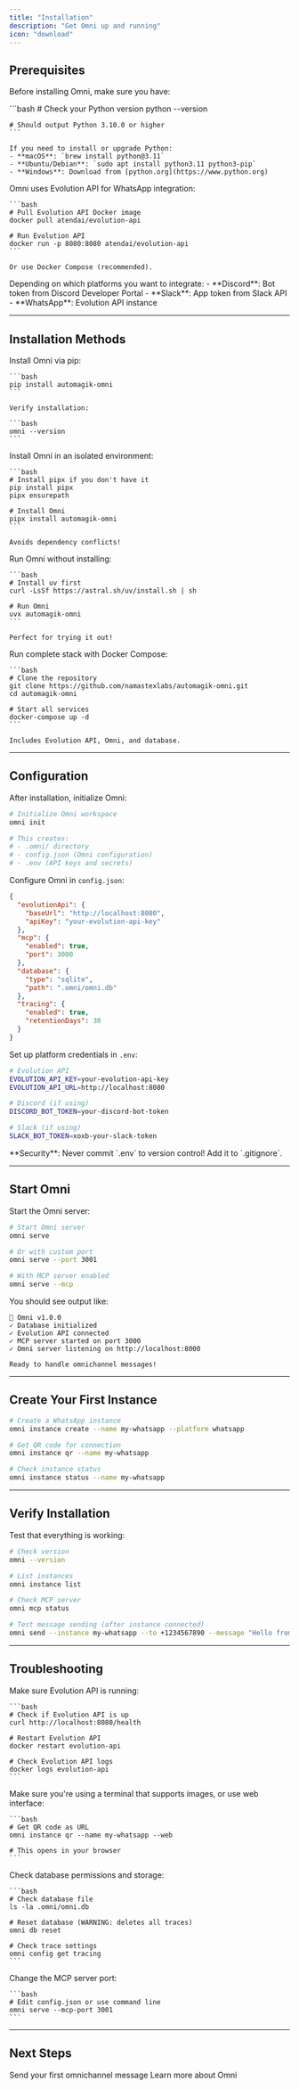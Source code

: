 ```yaml
---
title: "Installation"
description: "Get Omni up and running"
icon: "download"
---
```


## Prerequisites

Before installing Omni, make sure you have:

<AccordionGroup>
  <Accordion title="Python (v3.10 or higher)">
    ```bash
    # Check your Python version
    python --version

    # Should output Python 3.10.0 or higher
    ```

    If you need to install or upgrade Python:
    - **macOS**: `brew install python@3.11`
    - **Ubuntu/Debian**: `sudo apt install python3.11 python3-pip`
    - **Windows**: Download from [python.org](https://www.python.org)
  </Accordion>

  <Accordion title="Evolution API (for WhatsApp)">
    Omni uses Evolution API for WhatsApp integration:

    ```bash
    # Pull Evolution API Docker image
    docker pull atendai/evolution-api

    # Run Evolution API
    docker run -p 8080:8080 atendai/evolution-api
    ```

    Or use Docker Compose (recommended).
  </Accordion>

  <Accordion title="Platform API Keys/Tokens">
    Depending on which platforms you want to integrate:
    - **Discord**: Bot token from Discord Developer Portal
    - **Slack**: App token from Slack API
    - **WhatsApp**: Evolution API instance
  </Accordion>
</AccordionGroup>

---

## Installation Methods

<Tabs>
  <Tab title="pip (Recommended)">
    Install Omni via pip:

    ```bash
    pip install automagik-omni
    ```

    Verify installation:

    ```bash
    omni --version
    ```
  </Tab>

  <Tab title="pipx (Isolated)">
    Install Omni in an isolated environment:

    ```bash
    # Install pipx if you don't have it
    pip install pipx
    pipx ensurepath

    # Install Omni
    pipx install automagik-omni
    ```

    Avoids dependency conflicts!
  </Tab>

  <Tab title="uvx (Instant)">
    Run Omni without installing:

    ```bash
    # Install uv first
    curl -LsSf https://astral.sh/uv/install.sh | sh

    # Run Omni
    uvx automagik-omni
    ```

    Perfect for trying it out!
  </Tab>

  <Tab title="Docker Compose (Full Stack)">
    Run complete stack with Docker Compose:

    ```bash
    # Clone the repository
    git clone https://github.com/namastexlabs/automagik-omni.git
    cd automagik-omni

    # Start all services
    docker-compose up -d
    ```

    Includes Evolution API, Omni, and database.
  </Tab>
</Tabs>

---

## Configuration

After installation, initialize Omni:

```bash
# Initialize Omni workspace
omni init

# This creates:
# - .omni/ directory
# - config.json (Omni configuration)
# - .env (API keys and secrets)
```

Configure Omni in `config.json`:

```json
{
  "evolutionApi": {
    "baseUrl": "http://localhost:8080",
    "apiKey": "your-evolution-api-key"
  },
  "mcp": {
    "enabled": true,
    "port": 3000
  },
  "database": {
    "type": "sqlite",
    "path": ".omni/omni.db"
  },
  "tracing": {
    "enabled": true,
    "retentionDays": 30
  }
}
```

Set up platform credentials in `.env`:

```bash
# Evolution API
EVOLUTION_API_KEY=your-evolution-api-key
EVOLUTION_API_URL=http://localhost:8080

# Discord (if using)
DISCORD_BOT_TOKEN=your-discord-bot-token

# Slack (if using)
SLACK_BOT_TOKEN=xoxb-your-slack-token
```

<Warning>
**Security**: Never commit `.env` to version control! Add it to `.gitignore`.
</Warning>

---

## Start Omni

Start the Omni server:

```bash
# Start Omni server
omni serve

# Or with custom port
omni serve --port 3001

# With MCP server enabled
omni serve --mcp
```

You should see output like:

```
📱 Omni v1.0.0
✓ Database initialized
✓ Evolution API connected
✓ MCP server started on port 3000
✓ Omni server listening on http://localhost:8000

Ready to handle omnichannel messages!
```

---

## Create Your First Instance

```bash
# Create a WhatsApp instance
omni instance create --name my-whatsapp --platform whatsapp

# Get QR code for connection
omni instance qr --name my-whatsapp

# Check instance status
omni instance status --name my-whatsapp
```

---

## Verify Installation

Test that everything is working:

```bash
# Check version
omni --version

# List instances
omni instance list

# Check MCP server
omni mcp status

# Test message sending (after instance connected)
omni send --instance my-whatsapp --to +1234567890 --message "Hello from Omni!"
```

---

## Troubleshooting

<AccordionGroup>
  <Accordion title="Evolution API connection failed">
    Make sure Evolution API is running:

    ```bash
    # Check if Evolution API is up
    curl http://localhost:8080/health

    # Restart Evolution API
    docker restart evolution-api

    # Check Evolution API logs
    docker logs evolution-api
    ```
  </Accordion>

  <Accordion title="QR code not displaying">
    Make sure you're using a terminal that supports images, or use web interface:

    ```bash
    # Get QR code as URL
    omni instance qr --name my-whatsapp --web

    # This opens in your browser
    ```
  </Accordion>

  <Accordion title="Message tracing not working">
    Check database permissions and storage:

    ```bash
    # Check database file
    ls -la .omni/omni.db

    # Reset database (WARNING: deletes all traces)
    omni db reset

    # Check trace settings
    omni config get tracing
    ```
  </Accordion>

  <Accordion title="MCP server port conflict">
    Change the MCP server port:

    ```bash
    # Edit config.json or use command line
    omni serve --mcp-port 3001
    ```
  </Accordion>
</AccordionGroup>

---

## Next Steps

<CardGroup cols={2}>
  <Card title="Quick Start" icon="rocket" href="/omni/quickstart">
    Send your first omnichannel message
  </Card>
  <Card title="Introduction" icon="book" href="/omni/introduction">
    Learn more about Omni
  </Card>
</CardGroup>
